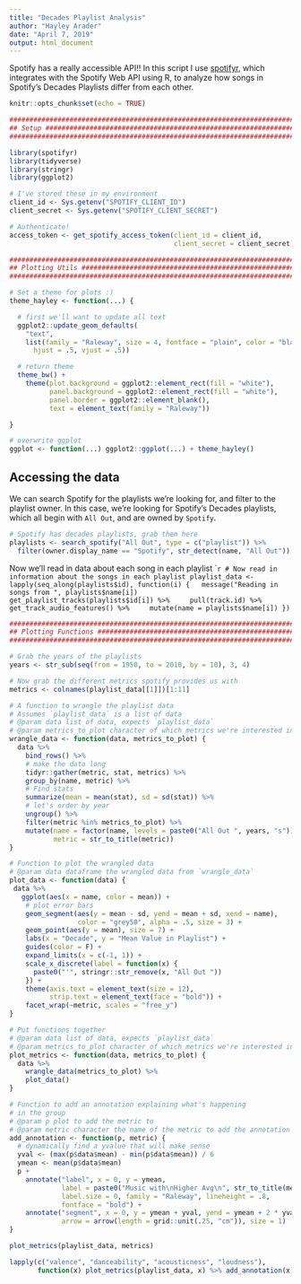 ```yaml
---
title: "Decades Playlist Analysis"
author: "Hayley Arader"
date: "April 7, 2019"
output: html_document
---
```


Spotify has a really accessible API!! In this script I use [spotifyr](https://www.rcharlie.com/spotifyr/), which integrates with the Spotify Web API using R, to analyze how songs in Spotify's Decades Playlists differ from each other.

```r
knitr::opts_chunk$set(echo = TRUE)

################################################################################
## Setup #######################################################################
################################################################################

library(spotifyr)
library(tidyverse)
library(stringr)
library(ggplot2)

# I've stored these in my environment
client_id <- Sys.getenv("SPOTIFY_CLIENT_ID")
client_secret <- Sys.getenv("SPOTIFY_CLIENT_SECRET")

# Authenticate!
access_token <- get_spotify_access_token(client_id = client_id,
                                         client_secret = client_secret)

################################################################################
## Plotting Utils ##############################################################
################################################################################

# Set a theme for plots :)
theme_hayley <- function(...) {

  # first we'll want to update all text
  ggplot2::update_geom_defaults(
    "text",
    list(family = "Raleway", size = 4, fontface = "plain", color = "black",
      hjust = .5, vjust = .5))

  # return theme
  theme_bw() +
    theme(plot.background = ggplot2::element_rect(fill = "white"),
          panel.background = ggplot2::element_rect(fill = "white"),
          panel.border = ggplot2::element_blank(),
          text = element_text(family = "Raleway"))

}

# overwrite ggplot
ggplot <- function(...) ggplot2::ggplot(...) + theme_hayley()

```

## Accessing the data

We can search Spotify for the playlists we're looking for, and filter to the playlist owner. In this case, we're looking for Spotify's Decades playlists, which all begin with `All Out`, and are owned by `Spotify`.
```r
# Spotify has decades playlists, grab them here
playlists <- search_spotify("All Out", type = c("playlist")) %>%
  filter(owner.display_name == "Spotify", str_detect(name, "All Out"))
```

Now we'll read in data about each song in each playlist
````r
# Now read in information about the songs in each playlist
playlist_data <- lapply(seq_along(playlists$id), function(i) {
  message("Reading in songs from ", playlists$name[i])
  get_playlist_tracks(playlists$id[i]) %>%
    pull(track.id) %>%
    get_track_audio_features() %>%
    mutate(name = playlists$name[i])
})
```

```r
################################################################################
## Plotting Functions ##########################################################
################################################################################

# Grab the years of the playlists
years <- str_sub(seq(from = 1950, to = 2010, by = 10), 3, 4)

# Now grab the different metrics spotify provides us with
metrics <- colnames(playlist_data[[1]])[1:11]

# A function to wrangle the playlist data 
# Assumes `playlist_data` is a list of data
# @param data list of data, expects `playlist_data`
# @param metrics_to_plot character of which metrics we're interested in plotting
wrangle_data <- function(data, metrics_to_plot) {
  data %>%
    bind_rows() %>%
    # make the data long
    tidyr::gather(metric, stat, metrics) %>%
    group_by(name, metric) %>%
    # Find stats
    summarize(mean = mean(stat), sd = sd(stat)) %>%
    # let's order by year
    ungroup() %>%
    filter(metric %in% metrics_to_plot) %>%
    mutate(name = factor(name, levels = paste0("All Out ", years, "s")),
           metric = str_to_title(metric))
}

# Function to plot the wrangled data
# @param data dataframe the wrangled data from `wrangle_data`
plot_data <- function(data) {
 data %>%
   ggplot(aes(x = name, color = mean)) +
    # plot error bars
    geom_segment(aes(y = mean - sd, yend = mean + sd, xend = name),
                 color = "grey50", alpha = .5, size = 3) +
    geom_point(aes(y = mean), size = 7) +
    labs(x = "Decade", y = "Mean Value in Playlist") +
    guides(color = F) +
    expand_limits(x = c(-1, 1)) +
    scale_x_discrete(label = function(x) {
      paste0("'", stringr::str_remove(x, "All Out "))
    }) +
    theme(axis.text = element_text(size = 12),
          strip.text = element_text(face = "bold")) +
    facet_wrap(~metric, scales = "free_y")
}

# Put functions together
# @param data list of data, expects `playlist_data`
# @param metrics_to_plot character of which metrics we're interested in plotting
plot_metrics <- function(data, metrics_to_plot) {
  data %>%
    wrangle_data(metrics_to_plot) %>%
    plot_data()
}

# Function to add an annotation explaining what's happening
# in the group
# @param p plot to add the metric to
# @param metric character the name of the metric to add the annotation
add_annotation <- function(p, metric) {
  # dynamically find a yvalue that will make sense
  yval <- (max(p$data$mean) - min(p$data$mean)) / 6
  ymean <- mean(p$data$mean)
  p +
    annotate("label", x = 0, y = ymean,
             label = paste0("Music with\nHigher Avg\n", str_to_title(metric)),
             label.size = 0, family = "Raleway", lineheight = .8,
             fontface = "bold") +
    annotate("segment", x = 0, y = ymean + yval, yend = ymean + 2 * yval, xend = 0,
             arrow = arrow(length = grid::unit(.25, "cm")), size = 1)
}
```

```r
plot_metrics(playlist_data, metrics)
```


```r
lapply(c("valence", "danceability", "acousticness", "loudness"),
       function(x) plot_metrics(playlist_data, x) %>% add_annotation(x))
```
